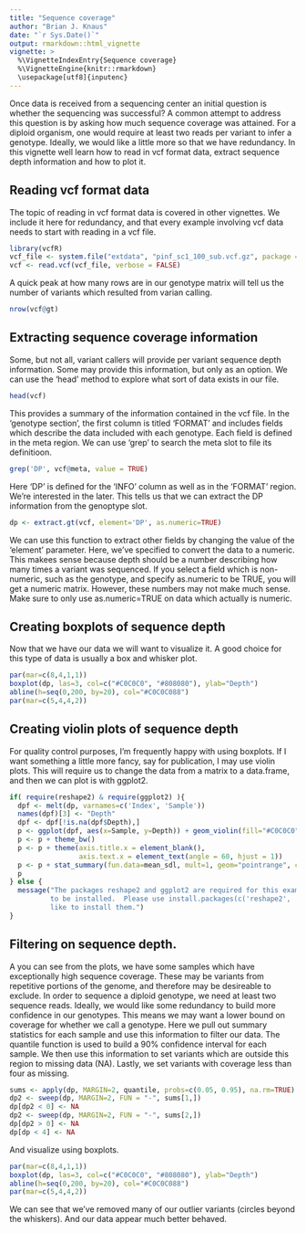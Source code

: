 ```yaml
---
title: "Sequence coverage"
author: "Brian J. Knaus"
date: "`r Sys.Date()`"
output: rmarkdown::html_vignette
vignette: >
  %\VignetteIndexEntry{Sequence coverage}
  %\VignetteEngine{knitr::rmarkdown}
  \usepackage[utf8]{inputenc}
---
```



Once data is received from a sequencing center an initial question is whether the sequencing was successful?
A common attempt to address this question is by asking how much sequence coverage was attained.
For a diploid organism, one would require at least two reads per variant to infer a genotype.
Ideally, we would like a little more so that we have redundancy.
In this vignette well learn how to read in vcf format data, extract sequence depth information and how to plot it.


## Reading vcf format data


The topic of reading in vcf format data is covered in other vignettes.
We include it here for redundancy, and that every example involving vcf data needs to start with reading in a vcf file.


```r
library(vcfR)
vcf_file <- system.file("extdata", "pinf_sc1_100_sub.vcf.gz", package = "vcfR")
vcf <- read.vcf(vcf_file, verbose = FALSE)
```


A quick peak at how many rows are in our genotype matrix will tell us the number of variants which resulted from varian calling.


```r
nrow(vcf@gt)
```



## Extracting sequence coverage information


Some, but not all, variant callers will provide per variant sequence depth information.
Some may provide this information, but only as an option.
We can use the 'head' method to explore what sort of data exists in our file.


```r
head(vcf)
```


This provides a summary of the information contained in the vcf file.
In the 'genotype section', the first column  is titled 'FORMAT' and includes fields which describe the data included with each genotype.
Each field is defined in the meta region.
We can use 'grep' to search the meta slot to file its definitioon.


```r
grep('DP', vcf@meta, value = TRUE)
```


Here 'DP' is defined for the 'INFO' column as well as in the 'FORMAT' region.
We're interested in the later.
This tells us that we can extract the DP information from the genoptype slot.


```r
dp <- extract.gt(vcf, element='DP', as.numeric=TRUE)
```


We can use this function to extract other fields by changing the value of the 'element' parameter.
Here, we've specified to convert the data to a numeric.
This makees sense because depth should be a number describing how many times a variant was sequenced.
If you select a field which is non-numeric, such as the genotype, and specify as.numeric to be TRUE, you will get a numeric matrix.
However, these numbers may not make much sense.
Make sure to only use as.numeric=TRUE on data which actually is numeric.


## Creating boxplots of sequence depth


Now that we have our data we will want to visualize it.
A good choice for this type of data is usually a box and whisker plot.


```r
par(mar=c(8,4,1,1))
boxplot(dp, las=3, col=c("#C0C0C0", "#808080"), ylab="Depth")
abline(h=seq(0,200, by=20), col="#C0C0C088")
par(mar=c(5,4,4,2))
```



## Creating violin plots of sequence depth


For quality control purposes, I'm frequently happy with using boxplots.
If I want something a little more fancy, say for publication, I may use violin plots.
This will require us to change the data from a matrix to a data.frame, and then we can plot is with ggplot2.


```r

if( require(reshape2) & require(ggplot2) ){
  dpf <- melt(dp, varnames=c('Index', 'Sample'))
  names(dpf)[3] <- "Depth"
  dpf <- dpf[!is.na(dpf$Depth),]
  p <- ggplot(dpf, aes(x=Sample, y=Depth)) + geom_violin(fill="#C0C0C0")
  p <- p + theme_bw()
  p <- p + theme(axis.title.x = element_blank(), 
                 axis.text.x = element_text(angle = 60, hjust = 1))
  p <- p + stat_summary(fun.data=mean_sdl, mult=1, geom="pointrange", color="black")
  p
} else {
  message("The packages reshape2 and ggplot2 are required for this example but do not appear
          to be installed.  Please use install.packages(c('reshape2', 'ggplot2')) if you would
          like to install them.")
}

```



## Filtering on sequence depth.


A you can see from the plots, we have some samples which have exceptionally high sequence coverage.
These may be variants from repetitive portions of the genome, and therefore may be desireable to exclude.
In order to sequence a diploid genotype, we need at least two sequence reads.
Ideally, we would like some redundancy to build more confidence in our genotypes.
This means we may want a lower bound on coverage for whether we call a genotype.
Here we pull out summary statistics for each sample and use this information to filter our data.
The quantile function is used to build a 90% confidence interval for each sample.
We then use this information to set variants which are outside this region to missing data (NA).
Lastly, we set variants with coverage less than four as missing.


```r
sums <- apply(dp, MARGIN=2, quantile, probs=c(0.05, 0.95), na.rm=TRUE)
dp2 <- sweep(dp, MARGIN=2, FUN = "-", sums[1,])
dp[dp2 < 0] <- NA
dp2 <- sweep(dp, MARGIN=2, FUN = "-", sums[2,])
dp[dp2 > 0] <- NA
dp[dp < 4] <- NA
```


And visualize using boxplots.


```r
par(mar=c(8,4,1,1))
boxplot(dp, las=3, col=c("#C0C0C0", "#808080"), ylab="Depth")
abline(h=seq(0,200, by=20), col="#C0C0C088")
par(mar=c(5,4,4,2))
```


We can see that we've removed many of our outlier variants (circles beyond the whiskers).
And our data appear much better behaved.

